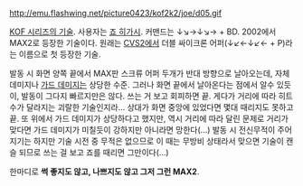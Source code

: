 http://emu.flashwing.net/picture0423/kof2k2/joe/d05.gif

[[KOF 시리즈의 기술]]. 사용자는 [[죠 히가시]]. 커맨드는 ↓↘→↓↘→ + BD. 2002에서 MAX2로 등장한 기술이다. 원래는 [[CVS2]]에서 더블 싸이크론 어퍼(↓↙←↓↙← + P)라는 이름으로 첫 등장한 기술.

발동 시 화면 양쪽 끝에서 MAX판 스크류 어퍼 두개가 반대 방향으로 날아오는데, 자체 데미지나 [[가드 데미지]]는 상당한 수준. 그러나 화면 끝에서 날아온다는 점에서 알수 있듯이, 발동이 그다지 빠르지만은 않다. 쓰는 거 보고 회피하면 끝. 게다가 거리에 따라 히트수가 달라지는 괴랄한 기술인지라... 상대가 화면 중앙에 있었다면 몇대 때리지도 못하고 끝. 또 위에서 가드 데미지가 상당하다고 했지만, 역시 거리에 따라 달린 문제로 거리가 맞다면 가드 데미지가 미칠듯이 강하지만 아니라면 망한다(...) 발동 시 전신무적이 주어지기는 하지만 기술 시전 중 무적은 없으므로 이 때는 무방비 상태라서 맞으면 기술이 캔슬 되므로 쓰는 걸 보고 죠를 때리면 그만이다(...)

한마디로 '''썩 좋지도 않고, 나쁘지도 않고 그저 그런 MAX2'''. 
